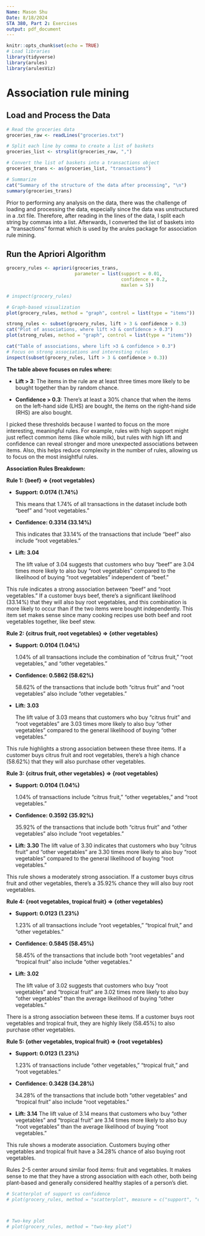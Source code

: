 ```yaml
---
Name: Mason Shu
Date: 8/18/2024
STA 380, Part 2: Exercises
output: pdf_document
---
```


```r
knitr::opts_chunk$set(echo = TRUE)
# Load libraries
library(tidyverse)
library(arules)
library(arulesViz)


```

# Association rule mining
## Load and Process the Data
```r
# Read the groceries data
groceries_raw <- readLines("groceries.txt")

# Split each line by comma to create a list of baskets
groceries_list <- strsplit(groceries_raw, ",")

# Convert the list of baskets into a transactions object
groceries_trans <- as(groceries_list, "transactions")

# Summarize
cat("Summary of the structure of the data after processing", "\n")
summary(groceries_trans)

```

Prior to performing any analysis on the data, there was the challenge of loading and processing the data, especially since the data was unstructured in a .txt file. Therefore, after reading in the lines of the data, I split each string by commas into a list. Afterwards, I converted the list of baskets into a "transactions" format which is used by the arules package for association rule mining.

## Run the Apriori Algorithm
```r
grocery_rules <- apriori(groceries_trans, 
                         parameter = list(support = 0.01, 
                                          confidence = 0.2, 
                                          maxlen = 5))

# inspect(grocery_rules)

# Graph-based visualization
plot(grocery_rules, method = "graph", control = list(type = "items"))

strong_rules <- subset(grocery_rules, lift > 3 & confidence > 0.3)
cat("Plot of associations, where lift >3 & confidence > 0.3")
plot(strong_rules, method = "graph", control = list(type = "items"))
```


```r
cat("Table of associations, where lift >3 & confidence > 0.3")
# Focus on strong associations and interesting rules
inspect(subset(grocery_rules, lift > 3 & confidence > 0.3))
```

**The table above focuses on rules where:**

  - **Lift > 3**: The items in the rule are at least three times more likely to be bought together than by random chance.
  
  - **Confidence > 0.3**: There's at least a 30% chance that when the items on the left-hand side (LHS) are bought, the items on the right-hand side (RHS) are also bought.
  
I picked these thresholds because I wanted to focus on the more interesting, meaningful rules. For example, rules with high support might just reflect common items (like whole milk), but rules with high lift and confidence can reveal stronger and more unexpected associations between items. Also, this helps reduce complexity in the number of rules, allowing us to focus on the most insightful rules.

**Association Rules Breakdown:**

**Rule 1: {beef} => {root vegetables}**

- **Support: 0.0174 (1.74%)**

  This means that 1.74% of all transactions in the dataset include both "beef" and "root vegetables."
  
- **Confidence: 0.3314 (33.14%)**

  This indicates that 33.14% of the transactions that include "beef" also include "root vegetables."
  
- **Lift: 3.04**

  The lift value of 3.04 suggests that customers who buy "beef" are 3.04 times more likely to also buy "root vegetables" compared to the likelihood of buying "root vegetables" independent of "beef."

This rule indicates a strong association between "beef" and "root vegetables." If a customer buys beef, there's a significant likelihood (33.14%) that they will also buy root vegetables, and this combination is more likely to occur than if the two items were bought independently. This item set makes sense since many cooking recipes use both beef and root vegetables together, like beef stew.

**Rule 2: {citrus fruit, root vegetables} => {other vegetables}**

- **Support: 0.0104 (1.04%)**

  1.04% of all transactions include the combination of "citrus fruit," "root vegetables," and "other vegetables."
  
- **Confidence: 0.5862 (58.62%)**

  58.62% of the transactions that include both "citrus fruit" and "root vegetables" also include "other vegetables."

- **Lift: 3.03**

  The lift value of 3.03 means that customers who buy "citrus fruit" and "root vegetables" are 3.03 times more likely to also buy "other vegetables" compared to the general likelihood of buying "other vegetables."

This rule highlights a strong association between these three items. If a customer buys citrus fruit and root vegetables, there's a high chance (58.62%) that they will also purchase other vegetables. 

**Rule 3: {citrus fruit, other vegetables} => {root vegetables}**

- **Support: 0.0104 (1.04%)**

  1.04% of transactions include "citrus fruit," "other vegetables," and "root vegetables."

- **Confidence: 0.3592 (35.92%)**

  35.92% of the transactions that include both "citrus fruit" and "other vegetables" also include "root vegetables."

- **Lift: 3.30**
  The lift value of 3.30 indicates that customers who buy "citrus fruit" and "other vegetables" are 3.30 times more likely to also buy "root vegetables" compared to the general likelihood of buying "root vegetables."

This rule shows a moderately strong association. If a customer buys citrus fruit and other vegetables, there's a 35.92% chance they will also buy root vegetables.

**Rule 4: {root vegetables, tropical fruit} => {other vegetables}**

- **Support: 0.0123 (1.23%)**

  1.23% of all transactions include "root vegetables," "tropical fruit," and "other vegetables."
  
- **Confidence: 0.5845 (58.45%)**

  58.45% of the transactions that include both "root vegetables" and "tropical fruit" also include "other vegetables."
  
- **Lift: 3.02**

  The lift value of 3.02 suggests that customers who buy "root vegetables" and "tropical fruit" are 3.02 times more likely to also buy "other vegetables" than the average likelihood of buying "other vegetables."

There is a strong association between these items. If a customer buys root vegetables and tropical fruit, they are highly likely (58.45%) to also purchase other vegetables.

**Rule 5: {other vegetables, tropical fruit} => {root vegetables}**

- **Support: 0.0123 (1.23%)**

  1.23% of transactions include "other vegetables," "tropical fruit," and "root vegetables."

- **Confidence: 0.3428 (34.28%)**

  34.28% of the transactions that include both "other vegetables" and "tropical fruit" also include "root vegetables."

- **Lift: 3.14**
  The lift value of 3.14 means that customers who buy "other vegetables" and "tropical fruit" are 3.14 times more likely to also buy "root vegetables" than the average likelihood of buying "root vegetables."

This rule shows a moderate association. Customers buying other vegetables and tropical fruit have a 34.28% chance of also buying root vegetables.

Rules 2-5 center around similar food items: fruit and vegetables. It makes sense to me that they have a strong association with each other, both being plant-based and generally considered healthy staples of a person's diet.

```r
# Scatterplot of support vs confidence
# plot(grocery_rules, method = "scatterplot", measure = c("support", "confidence"))



# Two-key plot
# plot(grocery_rules, method = "two-key plot")


```

